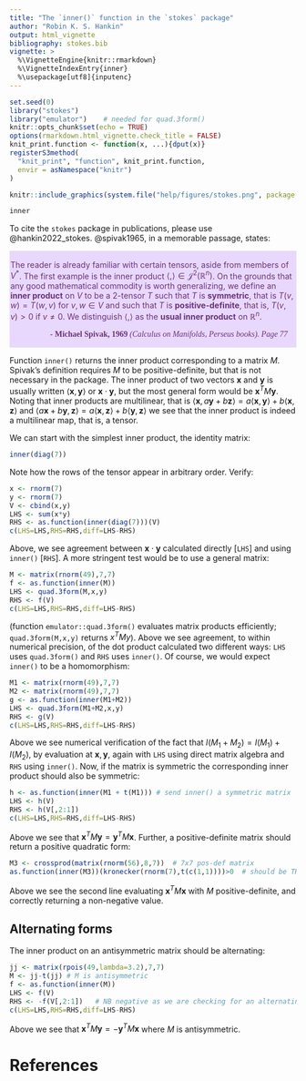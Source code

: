 ```yaml
---
title: "The `inner()` function in the `stokes` package"
author: "Robin K. S. Hankin"
output: html_vignette
bibliography: stokes.bib
vignette: >
  %\VignetteEngine{knitr::rmarkdown}
  %\VignetteIndexEntry{inner}
  %\usepackage[utf8]{inputenc}
---
```


```r
set.seed(0)
library("stokes")
library("emulator")    # needed for quad.3form()
knitr::opts_chunk$set(echo = TRUE)
options(rmarkdown.html_vignette.check_title = FALSE)
knit_print.function <- function(x, ...){dput(x)}
registerS3method(
  "knit_print", "function", knit_print.function,
  envir = asNamespace("knitr")
)
```

```r
knitr::include_graphics(system.file("help/figures/stokes.png", package = "stokes"))
```

```r
inner
```


To cite the `stokes` package in publications, please use
@hankin2022_stokes.  @spivak1965, in a memorable passage, states:

<div class="warning" style='padding:0.1em; background-color:#E9D8FD; color:#69337A'>
<span>
<p>

The reader is already familiar with certain tensors, aside from
members of $V^*$.  The first example is the inner product
$\left\langle{,}\right\rangle\in{\mathcal J}^2(\mathbb{R}^n)$.  On the
grounds that any good mathematical commodity is worth generalizing, we
define an <strong>inner product</strong> on $V$ to be a 2-tensor $T$
such that $T$ is <strong>symmetric</strong>, that is $T(v,w)=T(w,v)$
for $v,w\in V$ and such that $T$ is
<strong>positive-definite</strong>, that is, $T(v,v) > 0$ if $v\neq
0$.  We distinguish $\left\langle{,}\right\rangle$ as the
<strong>usual inner product</strong> on $\mathbb{R}^n$.

</p>
<p style='margin-bottom:1em; margin-right:1em; text-align:right; font-family:Georgia'> <b>- Michael Spivak, 1969</b> <i>(Calculus on Manifolds, Perseus books).  Page 77</i>
</p></span>
</div>

Function `inner()` returns the inner product corresponding to a matrix
$M$.  Spivak's definition requires $M$ to be positive-definite, but
that is not necessary in the package.  The inner product of two
vectors $\mathbf{x}$ and $\mathbf{y}$ is usually written
$\left\langle\mathbf{x},\mathbf{y}\right\rangle$ or
$\mathbf{x}\cdot\mathbf{y}$, but the most general form would be
$\mathbf{x}^TM\mathbf{y}$.  Noting that inner products are
multilinear, that is
$\left\langle\mathbf{x},a\mathbf{y}+b\mathbf{z}\right\rangle=a\left\langle\mathbf{x},\mathbf{y}\right\rangle
+ b\left\langle\mathbf{x},\mathbf{z}\right\rangle$ and $\left\langle
a\mathbf{x} +
b\mathbf{y},\mathbf{z}\right\rangle=a\left\langle\mathbf{x},\mathbf{z}\right\rangle
+ b\left\langle\mathbf{y},\mathbf{z}\right\rangle$ we see that the
inner product is indeed a multilinear map, that is, a tensor.

We can start with the simplest inner product, the identity matrix:

```r
inner(diag(7))
```

Note how the rows of the tensor appear in arbitrary order.  Verify:

```r
x <- rnorm(7)
y <- rnorm(7)
V <- cbind(x,y)
LHS <- sum(x*y)
RHS <- as.function(inner(diag(7)))(V)
c(LHS=LHS,RHS=RHS,diff=LHS-RHS)
```

Above, we see agreement between $\mathbf{x}\cdot\mathbf{y}$ calculated
directly [`LHS`] and using `inner()` [`RHS`].  A more stringent test
would be to use a general matrix:

```r
M <- matrix(rnorm(49),7,7)
f <- as.function(inner(M))
LHS <- quad.3form(M,x,y)
RHS <- f(V)
c(LHS=LHS,RHS=RHS,diff=LHS-RHS)
```

(function `emulator::quad.3form()` evaluates matrix products
efficiently; `quad.3form(M,x,y)` returns $x^TMy$).  Above we see
agreement, to within numerical precision, of the dot product
calculated two different ways: `LHS` uses `quad.3form()` and `RHS`
uses `inner()`.  Of course, we would expect `inner()` to be a
homomorphism:

```r
M1 <- matrix(rnorm(49),7,7)
M2 <- matrix(rnorm(49),7,7)
g <- as.function(inner(M1+M2))
LHS <- quad.3form(M1+M2,x,y)
RHS <- g(V)
c(LHS=LHS,RHS=RHS,diff=LHS-RHS)
```

Above we see numerical verification of the fact that
$I(M_1+M_2)=I(M_1)+I(M_2)$, by evaluation at $\mathbf{x},\mathbf{y}$,
again with `LHS` using direct matrix algebra and `RHS` using
`inner()`.  Now, if the matrix is symmetric the corresponding inner
product should also be symmetric:

```r
h <- as.function(inner(M1 + t(M1))) # send inner() a symmetric matrix
LHS <- h(V)
RHS <- h(V[,2:1])
c(LHS=LHS,RHS=RHS,diff=LHS-RHS)
```

Above we see that $\mathbf{x}^TM\mathbf{y} = \mathbf{y}^TM\mathbf{x}$.
Further, a positive-definite matrix should return a positive quadratic
form:

```r
M3 <- crossprod(matrix(rnorm(56),8,7))  # 7x7 pos-def matrix
as.function(inner(M3))(kronecker(rnorm(7),t(c(1,1))))>0  # should be TRUE
```

Above we see the second line evaluating $\mathbf{x}^TM\mathbf{x}$ with
$M$ positive-definite, and correctly returning a non-negative value.

## Alternating forms

The inner product on an antisymmetric matrix should be alternating:

```r
jj <- matrix(rpois(49,lambda=3.2),7,7)
M <- jj-t(jj) # M is antisymmetric
f <- as.function(inner(M))
LHS <- f(V)
RHS <- -f(V[,2:1])   # NB negative as we are checking for an alternating form
c(LHS=LHS,RHS=RHS,diff=LHS-RHS) 
```

Above we see that $\mathbf{x}^TM\mathbf{y} = -\mathbf{y}^TM\mathbf{x}$
where $M$ is antisymmetric.

# References
